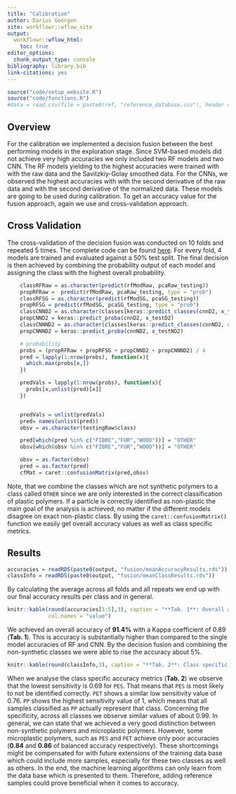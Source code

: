 ```yaml
---
title: "Calibration"
author: Darius Goergen
site: workflowr::wflow_site
output:
  workflowr::wflow_html:
    toc: true
editor_options:
  chunk_output_type: console
bibliography: library.bib
link-citations: yes
---
```


```r
source("code/setup_website.R")
source("code/functions.R")
#data = read.csv(file = paste0(ref, "reference_database.csv"), header = TRUE)
```


## Overview

For the calibration we implemented a decision fusion between the best performing
models in the exploration stage. Since SVM-based models did not achieve very
high accuracies we only included two RF models and two CNN. The RF models yielding 
to the highest accuracies were trained with with the raw data and the Savitzkiy-Golay
smoothed data. For the CNNs, we observed the highest accuracies with with the 
second derivative of the raw data and with the second derivative of the normalized data. 
These models are going to be used during calibration. To get an accuracy value
for the fusion approach, again we use and cross-validation approach.

## Cross Validation

The cross-validation of the decision fusion was conducted on 10 folds and repeated
5 times. The complete code can be found [here](https://github.com/goergen95/polymeRID/blob/master/code/FUSION.R).
For every fold, 4 models are trained and evaluated against a 50% test split.
The final decision is then achieved by combining the probability output of each model
and assigning the class with the highest overall probability.

```r
    classRFRaw = as.character(predict(rfModRaw, pcaRaw_testing))
    propRFRaw =  predict(rfModRaw, pcaRaw_testing, type = "prob")
    classRFSG = as.character(predict(rfModSG, pcaSG_testing))
    propRFSG = predict(rfModSG, pcaSG_testing, type = "prob")
    classCNND2 = as.character(classes[keras::predict_classes(cnnD2, x_testD2)+1])
    propCNND2 = keras::predict_proba(cnnD2, x_testD2)
    classCNNND2 = as.character(classes[keras::predict_classes(cnnND2, x_testND2)+1])
    propCNNND2 = keras::predict_proba(cnnND2, x_testND2)

    # probability
    probs = (propRFRaw + propRFSG + propCNND2 + propCNNND2) / 4
    pred = lapply(1:nrow(probs), function(x){
      which.max(probs[x,])
    })

    predVals = lapply(1:nrow(probs), function(x){
      probs[x,unlist(pred)[x]]
    })


    predVals = unlist(predVals)
    pred= names(unlist(pred))
    obsv = as.character(testingRaw$class)

    pred[which(pred %in% c("FIBRE","FUR","WOOD"))] = "OTHER"
    obsv[which(obsv %in% c("FIBRE","FUR","WOOD"))] = "OTHER"

    obsv = as.factor(obsv)
    pred = as.factor(pred)
    cfMat = caret::confusionMatrix(pred,obsv)
```

Note, that we combine the classes which are not synthetic polymers to a class called
`OTHER` since we are only interested in the correct classification of plastic polymers.
If a particle is correctly identified as non-plastic the main goal of the analysis
is achieved, no matter if the different models disagree on exact non-plastic class.
By using the `caret::confusionMatrix()` function we easily get overall accuracy values
as well as class specific metrics. 

## Results
```r
accuracies = readRDS(paste0(output, "fusion/meanAccuracyResults.rds"))
classInfo = readRDS(paste0(output, "fusion/meanClassResults.rds"))
```
By calculating the average across all folds and all repeats
we end up with our final accuracy results per class and in general.
```r
knitr::kable(round(accuracies[1:5],3), caption = "**Tab. 1**: Overall accuracy values for the decision fusion after cross-validation.",
             col.names = "value")

```

We achieved an overall accuracy of **91.4%** with a Kappa coefficient of 
0.89 (**Tab. 1**). This is accuracy is substantially higher than compared to the single model
accuracies of RF and CNN. By the decision fusion and combining the non-synthetic 
classes we were able to rise the accuracy about 5%.

```r
knitr::kable(round(classInfo,3), caption = "**Tab. 2**: Class specific accuracy metrics for the decision fusion after cross-validation.")
```

When we analyse the class specific accuracy metrics (**Tab. 2**) we observe that 
the lowest sensitivity is 0.69 for `PES`. That means that `PES` is most likely to
not be identified correctly. `PET` shows a similar low sensitivity value of 0.76.
`PP` shows the highest sensitivity value of 1, which means that all samples classified
as `PP` actually represent that class. Concerning the specificity, across all classes
we observe similar values of about 0.99. In general, we can state that we achieved
a very good distinction between non-synthetic polymers and microplastic polymers. 
However, some microplastic polymers, such as `PES` and `PET` achieve only poor
accuracies (**0.84** and **0.86** of balanced accuracy respectively). These shortcomings
might be compensated for with future extensions of the training data base which could
include more samples, especially for these two classes as well as others. In the end,
the machine learning algorithms can only learn from the data base which is presented to them.
Therefore, adding reference samples could prove beneficial when it comes to accuracy.






